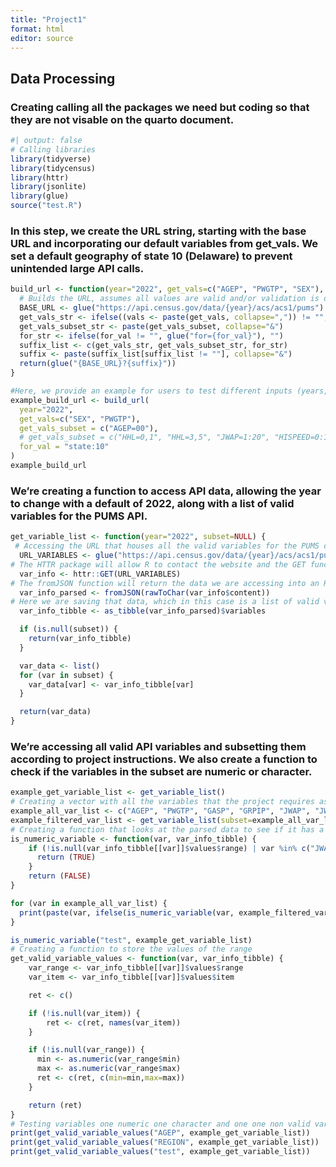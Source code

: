 ```yaml
---
title: "Project1"
format: html
editor: source
---
```


## Data Processing
### Creating calling all the packages we need but coding so that they are not visable on the quarto document. 
```r
#| output: false
# Calling libraries
library(tidyverse)
library(tidycensus)
library(httr)
library(jsonlite)
library(glue)
source("test.R")
```

### In this step, we create the URL string, starting with the base URL and incorporating our default variables from get_vals. We set a default geography of state 10 (Delaware) to prevent unintended large API calls.

```r
build_url <- function(year="2022", get_vals=c("AGEP", "PWGTP", "SEX"), get_vals_subset=NULL, for_val="state:10") {
  # Builds the URL, assumes all values are valid and/or validation is done outside of this function
  BASE_URL <- glue("https://api.census.gov/data/{year}/acs/acs1/pums")
  get_vals_str <- ifelse((vals <- paste(get_vals, collapse=",")) != "", glue("get={vals}"), "")
  get_vals_subset_str <- paste(get_vals_subset, collapse="&")
  for_str <- ifelse(for_val != "", glue("for={for_val}"), "")
  suffix_list <- c(get_vals_str, get_vals_subset_str, for_str)
  suffix <- paste(suffix_list[suffix_list != ""], collapse="&")
  return(glue("{BASE_URL}?{suffix}"))
}

#Here, we provide an example for users to test different inputs (years, variables, geography) and view the resulting URL. 
example_build_url <- build_url(
  year="2022",
  get_vals=c("SEX", "PWGTP"),
  get_vals_subset = c("AGEP=00"),
  # get_vals_subset = c("HHL=0,1", "HHL=3,5", "JWAP=1:20", "HISPEED=0:10"),
  for_val = "state:10"
)
example_build_url
```

### We're creating a function to access API data, allowing the year to change with a default of 2022, along with a list of valid variables for the PUMS API.

```r
get_variable_list <- function(year="2022", subset=NULL) {
 # Accessing the URL that houses all the valid variables for the PUMS data. The default year is 2022 but can be changed. 
  URL_VARIABLES <- glue("https://api.census.gov/data/{year}/acs/acs1/pums/variables.json")
# The HTTR package will allow R to contact the website and the GET function will pull back the information from the website, but that data will be in JSON format.
  var_info <- httr::GET(URL_VARIABLES)
# The fromJSON function will return the data we are accessing into an R object. 
  var_info_parsed <- fromJSON(rawToChar(var_info$content))
# Here we are saving that data, which in this case is a list of valid variables as a tibble.
  var_info_tibble <- as_tibble(var_info_parsed)$variables

  if (is.null(subset)) {
    return(var_info_tibble)
  }

  var_data <- list()
  for (var in subset) {
    var_data[var] <- var_info_tibble[var]
  }

  return(var_data)
}
```

### We're accessing all valid API variables and subsetting them according to project instructions. We also create a function to check if the variables in the subset are numeric or character.

```r
example_get_variable_list <- get_variable_list()
# Creating a vector with all the variables that the project requires as options
example_all_var_list <- c("AGEP", "PWGTP", "GASP", "GRPIP", "JWAP", "JWDP", "JWMNP", "SEX", "FER", "HHL", "HISPEED", "JWTRNS", "SCH", "SCHL", "REGION", "DIVISION", "ST")
example_filtered_var_list <- get_variable_list(subset=example_all_var_list)
# Creating a function that looks at the parsed data to see if it has a range or is a time variables, if so then labeling as a numeric variable. If the variable doesn't meet those conditions then it's labeled as character. 
is_numeric_variable <- function(var, var_info_tibble) {
    if (!is.null(var_info_tibble[[var]]$values$range) | var %in% c("JWAP", "JWDP")) {
      return (TRUE)
    }
    return (FALSE)
}

for (var in example_all_var_list) {
  print(paste(var, ifelse(is_numeric_variable(var, example_filtered_var_list), "numeric", "categorical")), sep=" ")
}

is_numeric_variable("test", example_get_variable_list)
# Creating a function to store the values of the range 
get_valid_variable_values <- function(var, var_info_tibble) {
    var_range <- var_info_tibble[[var]]$values$range
    var_item <- var_info_tibble[[var]]$values$item

    ret <- c()

    if (!is.null(var_item)) {
        ret <- c(ret, names(var_item))
    }

    if (!is.null(var_range)) {
      min <- as.numeric(var_range$min)
      max <- as.numeric(var_range$max)
      ret <- c(ret, c(min=min,max=max))
    }

    return (ret)
}
# Testing variables one numeric one character and one one non valid variable. 
print(get_valid_variable_values("AGEP", example_get_variable_list))
print(get_valid_variable_values("REGION", example_get_variable_list))
print(get_valid_variable_values("test", example_get_variable_list))
```









